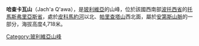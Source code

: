 {{Coord|19|17|13|S|66|1|24|W|display=title}}

'''哈查卡瓦山'''（Jach'a Q'awa），是[[玻利維亞|玻利維亞]]的山峰，位於該國西南部[[波托西省|波托西省]]的[[托馬斯弗里亞斯省|托馬斯弗里亞斯省]]，處於[[皮科馬約河|皮科馬約河]]以北、[[帕里查塔山|帕里查塔山]]西北面，屬於[[安第斯山脈|安第斯山脈]]的一部分，海拔高度4,718米。

{{Bolivia-geo-stub}}
[[Category:玻利維亞山峰|Category:玻利維亞山峰]]